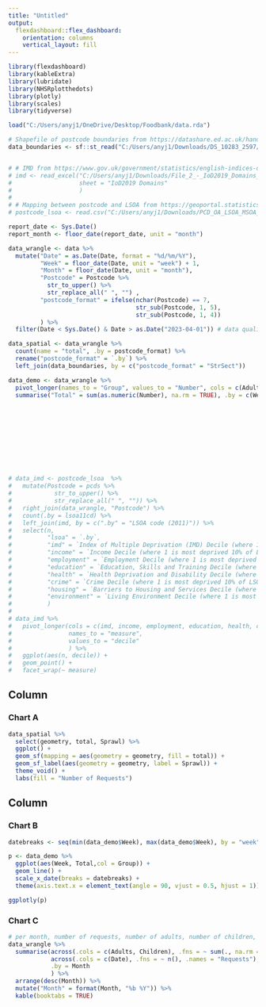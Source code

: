 ```yaml
---
title: "Untitled"
output: 
  flexdashboard::flex_dashboard:
    orientation: columns
    vertical_layout: fill
---
```


```r
library(flexdashboard) 
library(kableExtra)
library(lubridate)
library(NHSRplotthedots)
library(plotly)
library(scales) 
library(tidyverse) 
```

```r
load("C:/Users/anyj1/OneDrive/Desktop/Foodbank/data.rda")

# Shapefile of postcode boundaries from https://datashare.ed.ac.uk/handle/10283/2597
data_boundaries <- sf::st_read("C:/Users/anyj1/Downloads/DS_10283_2597/GB_Postcodes/GB_Postcodes/PostalSector.shp")


# # IMD from https://www.gov.uk/government/statistics/english-indices-of-deprivation-2019
# imd <- read_excel("C:/Users/anyj1/Downloads/File_2_-_IoD2019_Domains_of_Deprivation.xlsx", 
#                   sheet = "IoD2019 Domains"
#                   )
# 
# # Mapping between postcode and LSOA from https://geoportal.statistics.gov.uk/datasets/e7824b1475604212a2325cd373946235/about
# postcode_lsoa <- read.csv("C:/Users/anyj1/Downloads/PCD_OA_LSOA_MSOA_LAD_MAY22_UK_LU.csv")
```

```r
report_date <- Sys.Date()
report_month <- floor_date(report_date, unit = "month")
```

```r
data_wrangle <- data %>%
  mutate("Date" = as.Date(Date, format = "%d/%m/%Y"),
         "Week" = floor_date(Date, unit = "week") + 1,
         "Month" = floor_date(Date, unit = "month"),
         "Postcode" = Postcode %>%
           str_to_upper() %>%
           str_replace_all(" ", "") ,
         "postcode_format" = ifelse(nchar(Postcode) == 7,
                                    str_sub(Postcode, 1, 5),
                                    str_sub(Postcode, 1, 4))
         ) %>%
  filter(Date < Sys.Date() & Date > as.Date("2023-04-01")) # data quality issues!

data_spatial <- data_wrangle %>%
  count(name = "total", .by = postcode_format) %>%
  rename("postcode_format" = `.by`) %>%
  left_join(data_boundaries, by = c("postcode_format" = "StrSect"))

data_demo <- data_wrangle %>%
  pivot_longer(names_to = "Group", values_to = "Number", cols = c(Adults, Children)) %>%
  summarise("Total" = sum(as.numeric(Number), na.rm = TRUE), .by = c(Week, Group))











# data_imd <- postcode_lsoa  %>%
#   mutate(Postcode = pcds %>%
#            str_to_upper() %>%
#            str_replace_all(" ", "")) %>%
#   right_join(data_wrangle, "Postcode") %>%
#   count(.by = lsoa11cd) %>%
#   left_join(imd, by = c(".by" = "LSOA code (2011)")) %>%
#   select(n, 
#          "lsoa" = `.by`,
#          "imd" = `Index of Multiple Deprivation (IMD) Decile (where 1 is most deprived 10% of LSOAs)`,
#          "income" = `Income Decile (where 1 is most deprived 10% of LSOAs)`,
#          "employment" = `Employment Decile (where 1 is most deprived 10% of LSOAs)`,
#          "education" = `Education, Skills and Training Decile (where 1 is most deprived 10% of LSOAs)`,
#          "health" = `Health Deprivation and Disability Decile (where 1 is most deprived 10% of LSOAs)`,
#          "crime" = `Crime Decile (where 1 is most deprived 10% of LSOAs)`,
#          "housing" = `Barriers to Housing and Services Decile (where 1 is most deprived 10% of LSOAs)`,
#          "environment" = `Living Environment Decile (where 1 is most deprived 10% of LSOAs)`
#          )
# 
# data_imd %>%
#   pivot_longer(cols = c(imd, income, employment, education, health, crime, housing, environment),
#                names_to = "measure",
#                values_to = "decile"
#                ) %>%
#   ggplot(aes(n, decile)) +
#   geom_point() +
#   facet_wrap(~ measure)
```


Column {data-width=500}
-----------------------------------------------------------------------

### Chart A
```r
data_spatial %>%
  select(geometry, total, Sprawl) %>%
  ggplot() +
  geom_sf(mapping = aes(geometry = geometry, fill = total)) +
  geom_sf_label(aes(geometry = geometry, label = Sprawl)) + 
  theme_void() +
  labs(fill = "Number of Requests")
```

Column {data-width=500}
-----------------------------------------------------------------------

### Chart B

```r
datebreaks <- seq(min(data_demo$Week), max(data_demo$Week), by = "week")

p <- data_demo %>%
  ggplot(aes(Week, Total,col = Group)) +
  geom_line() + 
  scale_x_date(breaks = datebreaks) +
  theme(axis.text.x = element_text(angle = 90, vjust = 0.5, hjust = 1))

ggplotly(p)
```

### Chart C

```r

# per month, number of requests, number of adults, number of children, number new requesters, numer of unique requesters
data_wrangle %>%
  summarise(across(.cols = c(Adults, Children), .fns = ~ sum(., na.rm = TRUE)),
            across(.cols = c(Date), .fns = ~ n(), .names = "Requests"),
            .by = Month
            ) %>%
  arrange(desc(Month)) %>%
  mutate("Month" = format(Month, "%b %Y")) %>%
  kable(booktabs = TRUE)

```

